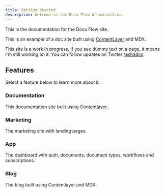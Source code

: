 ```yaml
---
title: Getting Started
description: Welcome to the Docu Flow documentation.
---
```


This is the documentation for the Docu Flow site.

This is an example of a doc site built using [ContentLayer](/docs/introduction/contentlayer) and MDX.

<Callout>

This site is a work in progress. If you see dummy text on a page, it means I'm still working on it. You can follow updates on Twitter [@shadcn](https://twitter.com/shadcn).

</Callout>

## Features

Select a feature below to learn more about it.

<div className="grid sm:grid-cols-2 md:grid-cols-1 lg:grid-cols-2 gap-4 mt-6">

<Card href="/docs/introduction">

### Documentation

This documentation site built using Contentlayer.

</Card>

<Card href="/docs/marketing" disabled>

### Marketing

The marketing site with landing pages.

</Card>

<Card href="/docs/app" disabled>

### App

The dashboard with auth, documents, document types, workflows and subscriptions.

</Card>

<Card href="/docs/blog" disabled>

### Blog

The blog built using Contentlayer and MDX.

</Card>

</div>
